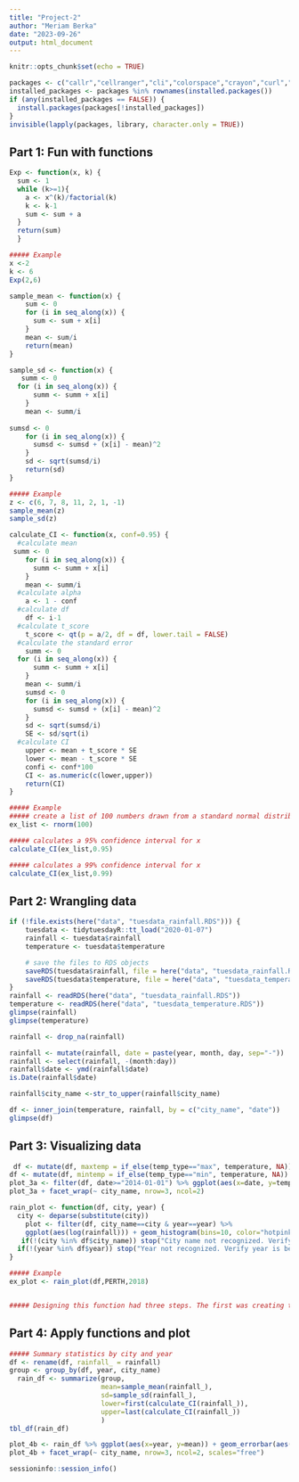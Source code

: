 ```yaml
---
title: "Project-2"
author: "Meriam Berka"
date: "2023-09-26"
output: html_document
---
```


```r
knitr::opts_chunk$set(echo = TRUE)
```

```r
packages <- c("callr","cellranger","cli","colorspace","crayon","curl","desc","digest","dplyr","evaluate","fansi","farver","fastmap","forcats","fs","generics","ggh4x","ggplot2","ggrepel","ggtext","glue","gridtext","gtable","here","hms","htmltools","httr","jsonlite","knitr","labeling","lattice","lifecycle","lubridate","magrittr","Matrix","mgcv","munsell","nlme","pillar","pkgbuild","pkgconfig","pkgload","plotrix","prettyunits","processx","ps","purrr","R6","Rcpp","readr","readxl","remotes","rlang","rmarkdown","rprojroot","rstudioapi","rvest","scales","sessioninfo","showtext","showtextdb","stringi","stringr","sysfonts","ThemePark","tibble","tidyr","tidyselect","tidytuesdayR","tidyverse","timechange","tzdb","usethis","utf8","vctrs","whisker","withr","xfun","xml2","yaml")
installed_packages <- packages %in% rownames(installed.packages())
if (any(installed_packages == FALSE)) {
  install.packages(packages[!installed_packages])
}
invisible(lapply(packages, library, character.only = TRUE))
```
## Part 1: Fun with functions
```r
Exp <- function(x, k) {
  sum <- 1
  while (k>=1){
    a <- x^(k)/factorial(k)
    k <- k-1
    sum <- sum + a
  }
  return(sum)
  }

##### Example 
x <-2
k <- 6
Exp(2,6)
```

```r
sample_mean <- function(x) {
    sum <- 0
    for (i in seq_along(x)) {
      sum <- sum + x[i]
    }
    mean <- sum/i
    return(mean)
}

sample_sd <- function(x) {
   summ <- 0
  for (i in seq_along(x)) {
      summ <- summ + x[i]
    }
    mean <- summ/i
    
sumsd <- 0
    for (i in seq_along(x)) {
      sumsd <- sumsd + (x[i] - mean)^2
    }
    sd <- sqrt(sumsd/i)
    return(sd)
}

##### Example
z <- c(6, 7, 8, 11, 2, 1, -1)
sample_mean(z)
sample_sd(z)
```

```r
calculate_CI <- function(x, conf=0.95) {
  #calculate mean
 summ <- 0
    for (i in seq_along(x)) {
      summ <- summ + x[i]
    }
    mean <- summ/i
  #calculate alpha
    a <- 1 - conf
  #calculate df
    df <- i-1
  #calculate t_score
    t_score <- qt(p = a/2, df = df, lower.tail = FALSE)
  #calculate the standard error
    summ <- 0
  for (i in seq_along(x)) {
      summ <- summ + x[i]
    }
    mean <- summ/i
    sumsd <- 0
    for (i in seq_along(x)) {
      sumsd <- sumsd + (x[i] - mean)^2
    }
    sd <- sqrt(sumsd/i)
    SE <- sd/sqrt(i)
  #calculate CI
    upper <- mean + t_score * SE
    lower <- mean - t_score * SE
    confi <- conf*100
    CI <- as.numeric(c(lower,upper))
    return(CI)
}

##### Example
##### create a list of 100 numbers drawn from a standard normal distribution
ex_list <- rnorm(100)

##### calculates a 95% confidence interval for x
calculate_CI(ex_list,0.95)

##### calculates a 99% confidence interval for x
calculate_CI(ex_list,0.99)
```
## Part 2: Wrangling data
```r
if (!file.exists(here("data", "tuesdata_rainfall.RDS"))) {
    tuesdata <- tidytuesdayR::tt_load("2020-01-07")
    rainfall <- tuesdata$rainfall
    temperature <- tuesdata$temperature

    # save the files to RDS objects
    saveRDS(tuesdata$rainfall, file = here("data", "tuesdata_rainfall.RDS"))
    saveRDS(tuesdata$temperature, file = here("data", "tuesdata_temperature.RDS"))
}
rainfall <- readRDS(here("data", "tuesdata_rainfall.RDS"))
temperature <- readRDS(here("data", "tuesdata_temperature.RDS"))
glimpse(rainfall)
glimpse(temperature)
```

```r

rainfall <- drop_na(rainfall)

rainfall <- mutate(rainfall, date = paste(year, month, day, sep="-"))
rainfall <- select(rainfall, -(month:day))
rainfall$date <- ymd(rainfall$date)
is.Date(rainfall$date)

rainfall$city_name <-str_to_upper(rainfall$city_name)

df <- inner_join(temperature, rainfall, by = c("city_name", "date"))
glimpse(df)
```
## Part 3: Visualizing data
```r
 df <- mutate(df, maxtemp = if_else(temp_type=="max", temperature, NA))
df <- mutate(df, mintemp = if_else(temp_type=="min", temperature, NA))
plot_3a <- filter(df, date>="2014-01-01") %>% ggplot(aes(x=date, y=temperature)) + geom_smooth(aes(group=temp_type, color=temp_type), se = FALSE) + labs(title="Trends in daily maximum and minimum temperature by city", color="type", subtitle = "Trends in daily minimum and mximum temperatures which have remained flat between 2014 and\n2020 started to rise in 2019. In Sydney and Perth, daily temperature flucations are increasing\nas maximum temperatures rise faster than minimum temperatures.", caption = "Data source: TidyTuesday github 2020") + ylab("temperature (\u00B0C)") + ylim (10, 46) + xlab("date") + theme_minimal() + theme(text=element_text(family="Lato"), panel.background = element_rect(fill="gray98"), plot.background = element_rect(fill="gray98"), axis.text = element_text(color = "grey40"), axis.ticks = element_line(color = "grey91"),  legend.position="bottom", plot.title = element_text(color="grey10", face="bold", hjust=0.5, size=16), plot.subtitle=element_text(hjust=0.5)) + scale_color_manual(values=c("firebrick2", "dodgerblue"))
plot_3a + facet_wrap(~ city_name, nrow=3, ncol=2)  
```

```r
rain_plot <- function(df, city, year) {
  city <- deparse(substitute(city))
    plot <- filter(df, city_name==city & year==year) %>%
    ggplot(aes(log(rainfall))) + geom_histogram(bins=10, color="hotpink1", fill="hotpink1") + theme_minimal() + theme(text=element_text(family="Lato"), panel.background = element_rect(fill="gray98"), plot.background = element_rect(fill="gray98"), axis.text = element_text(color = "grey40"), axis.ticks = element_line(color = "grey91"), plot.title = element_text(color="grey10", face="bold", hjust=0.5, size=14), plot.subtitle=element_text(hjust=0.5)) + labs(title=paste("Distribution of", str_to_title(city), "daily rainfall in millimeters on the log scale,", year), caption="Data source: TidyTuesday github 2020", subtitle=paste("Rainfall in", str_to_title(city), "in", year, "has a left skew, with a heavier tail of drier days"))
   if(!(city %in% df$city_name)) stop("City name not recognized. Verify city is PERTH, MELBOURNE, SYDNEY, BRISBANE, or CANBERRA")
  if(!(year %in% df$year)) stop("Year not recognized. Verify year is between 1910-2020")
}

##### Example
ex_plot <- rain_plot(df,PERTH,2018)


##### Designing this function had three steps. The first was creating the base histogram function, luckily this was already done for us. The only arguments that need to be fed into this function are the data frame and filter criteria since the columns are contained within the data frame. The biggest challenge in designing this function was figuring out how to pass an argument that needs quotations. After piping in the data, the final step was to zhuzh the histogram with color, fonts, and titles and subtitles custom to the inputs.    
```
## Part 4: Apply functions and plot
```r
##### Summary statistics by city and year
df <- rename(df, rainfall_ = rainfall)
group <- group_by(df, year, city_name)
  rain_df <- summarize(group, 
                       mean=sample_mean(rainfall_),
                       sd=sample_sd(rainfall_), 
                       lower=first(calculate_CI(rainfall_)), 
                       upper=last(calculate_CI(rainfall_))
                       )
tbl_df(rain_df)
```
```r
plot_4b <- rain_df %>% ggplot(aes(x=year, y=mean)) + geom_errorbar(aes(ymin=lower,ymax=upper), color="#6bb6ff") + geom_line(color="dodgerblue3") + geom_point(color="dodgerblue4") + theme_minimal() + theme(text=element_text(family="Lato"), panel.background = element_rect(fill="gray98"), plot.background = element_rect(fill="gray98"), axis.text = element_text(color = "grey40"), axis.ticks = element_line(color = "grey91"), plot.title = element_text(color="grey10", face="bold", hjust=0.5, size=12), plot.subtitle=element_text(hjust=0.5, size=10), plot.caption=element_text(size=8)) + labs(title="Average millimitres of rainfall from 1910 to 2020 in 5 Australian cities", subtitle = "Year over year mean rainfall has dropped in all 5 cities from 2010 through 2020. In Brisbane and Melbourne\n it's been getting drier since the 1960's.", caption = "Data includes available years for each city. Error bars represent standard deviation of mean rainfall. Data source: TidyTuesday github 2020.", ylab="mean rainfall (mm)") + scale_x_continuous(breaks= pretty_breaks())
plot_4b + facet_wrap(~ city_name, nrow=3, ncol=2, scales="free")  
```

```r
sessioninfo::session_info()
```
